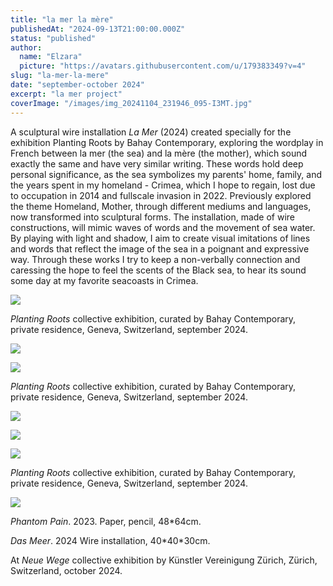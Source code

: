 ```yaml
---
title: "la mer la mère"
publishedAt: "2024-09-13T21:00:00.000Z"
status: "published"
author:
  name: "Elzara"
  picture: "https://avatars.githubusercontent.com/u/179383349?v=4"
slug: "la-mer-la-mere"
date: "september-october 2024"
excerpt: "la mer project"
coverImage: "/images/img_20241104_231946_095-I3MT.jpg"
---
```


A sculptural wire installation *La Mer* (2024) created specially for the exhibition Planting Roots by Bahay Contemporary, exploring the wordplay in French between la mer (the sea) and la mère (the mother), which sound exactly the same and have very similar writing. These words hold deep personal significance, as the sea symbolizes my parents' home, family, and the years spent in my homeland - Crimea, which I hope to regain, lost due to occupation in 2014 and fullscale invasion in 2022. Previously explored the theme Homeland, Mother, through different mediums and languages, now transformed into sculptural forms. The installation, made of wire constructions, will mimic waves of words and the movement of sea water. By playing with light and shadow, I aim to create visual imitations of lines and words that reflect the image of the sea in a poignant and expressive way. Through these works I try to keep a non-verbally connection and caressing the hope to feel the scents of the Black sea, to hear its sound some day at my favorite seacoasts in Crimea.

![](/images/photo_2024-09-27_00-05-26--5-copy-cyOD.jpg)

*Planting Roots* collective exhibition, curated by Bahay Contemporary, private residence, Geneva, Switzerland, september 2024.

![](/images/photo_2024-09-27_00-05-26--2--IxOD.jpg)

![](/images/photo_2024-09-27_00-05-26copy-YxNT.jpg)

*Planting Roots* collective exhibition, curated by Bahay Contemporary, private residence, Geneva, Switzerland, september 2024.

![](/images/photo_2024-09-14_20-31-21-IyMT.jpg)

![](/images/photo_2025-01-18_16-33-48-YxMD.jpg)

![](/images/photo_2024-09-27_00-05-26--4--A5Mz.jpg)

*Planting Roots* collective exhibition, curated by Bahay Contemporary, private residence, Geneva, Switzerland, september 2024.

![](/images/img_20241104_231946_095-I3MT.jpg)

*Phantom Pain*. 2023. Paper, pencil, 48\*64cm.

*Das Meer*. 2024 Wire installation, 40\*40\*30cm.

At *Neue Wege* collective exhibition by Künstler Vereinigung Zürich, Zürich, Switzerland, october 2024.
